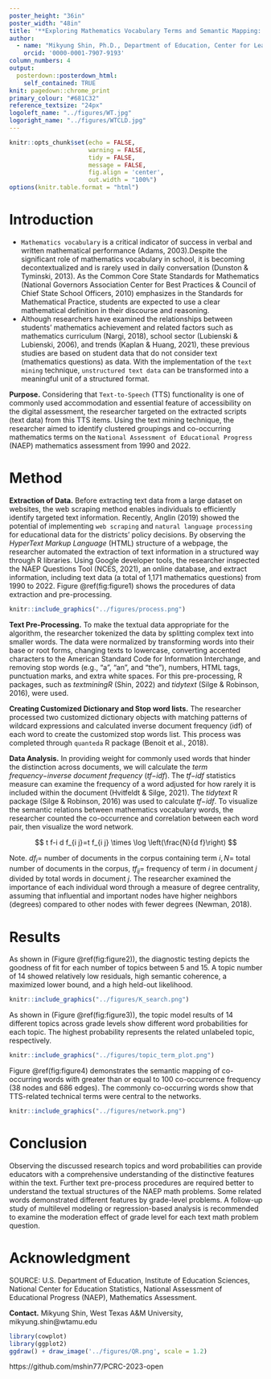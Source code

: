 ```yaml
---
poster_height: "36in"
poster_width: "48in"
title: '**Exploring Mathematics Vocabulary Terms and Semantic Mapping: NAEP Text-to-Speech Items**'
author:
  - name: "Mikyung Shin, Ph.D., Department of Education, Center for Learning Disabilities, West Texas A&M University"    
    orcid: '0000-0001-7907-9193'
column_numbers: 4
output: 
  posterdown::posterdown_html:
    self_contained: TRUE
knit: pagedown::chrome_print
primary_colour: "#681C32"
reference_textsize: "24px"
logoleft_name: "../figures/WT.jpg"
logoright_name: "../figures/WTCLD.jpg"
---
```


```r
knitr::opts_chunk$set(echo = FALSE,
                      warning = FALSE,
                      tidy = FALSE,
                      message = FALSE,
                      fig.align = 'center',
                      out.width = "100%")
options(knitr.table.format = "html") 
```

# Introduction

- `Mathematics vocabulary` is a critical indicator of success in verbal and written mathematical performance (Adams, 2003).Despite the significant role of mathematics vocabulary in school, it is becoming decontextualized and is rarely used in daily conversation (Dunston & Tyminski, 2013). As the Common Core State Standards for Mathematics (National Governors Association Center for Best Practices & Council of Chief State School Officers, 2010) emphasizes in the Standards for Mathematical Practice, students are expected to use a clear mathematical definition in their discourse and reasoning. 
- Although researchers have examined the relationships between students’ mathematics achievement and related factors such as mathematics curriculum (Nargi, 2018), school sector (Lubienski & Lubienski, 2006), and trends (Kaplan & Huang, 2021), these previous studies are based on student data that do not consider text (mathematics questions) as data. With the implementation of the `text mining` technique, `unstructured text data` can be transformed into a meaningful unit of a structured format.

**Purpose.** Considering that `Text-to-Speech` (TTS) functionality is one of commonly used accommodation and essential feature of accessibility on the digital assessment, the researcher targeted on the extracted scripts (text data) from this TTS items. Using the text mining technique, the researcher aimed to identify clustered groupings and co-occurring mathematics terms on the `National Assessment of Educational Progress` (NAEP) mathematics assessment from 1990 and 2022. 

# Method

**Extraction of Data.** 
Before extracting text data from a large dataset on websites, the web scraping method enables individuals to efficiently identify targeted text information. Recently, Anglin (2019) showed the potential of implementing `web scraping` and `natural language processing` for educational data for the districts’ policy decisions. By observing the _HyperText Markup Language_ (HTML) structure of a webpage, the researcher automated the extraction of text information in a structured way through R libraries. Using Google developer tools, the researcher inspected the NAEP Questions Tool (NCES, 2021), an online database, and extract information, including text data (a total of 1,171 mathematics questions) from 1990 to 2022. Figure \@ref(fig:figure1) shows the procedures of data extraction and pre-processing.  

```r
knitr::include_graphics("../figures/process.png")
```

**Text Pre-Processing.** To make the textual data appropriate for the algorithm, the researcher tokenized the data by splitting complex text into smaller words. The data were normalized by transforming words into their base or root forms, changing texts to lowercase, converting accented characters to the American Standard Code for Information Interchange, and removing stop words (e.g., “a”, “an”, and “the”), numbers, HTML tags, punctuation marks, and extra white spaces. For this pre-processing, R packages, such as *textminingR* (Shin, 2022) and *tidytext* (Silge & Robinson, 2016), were used. 
 
 **Creating Customized Dictionary and Stop word lists.** The researcher processed two customized dictionary objects with matching patterns of wildcard expressions and calculated inverse document frequency (idf) of each word to create the customized stop words list. This process was completed through `quanteda` R package (Benoit et al., 2018). 
 
**Data Analysis.** 
In providing weight for commonly used words that hinder the distinction across documents, we will calculate the *term frequency−inverse document frequency* (*tf−idf*). The *tf−idf* statistics measure can examine the frequency of a word adjusted for how rarely it is included within the document (Hvitfeldt & Silge, 2021). The *tidytext* R package (Silge & Robinson, 2016) was used to calculate *tf−idf*. To visualize the semantic relations between mathematics vocabulary words, the researcher counted the co-occurrence and correlation between each word pair, then visualize the word network.

$$
t f-i d f_{i j}=t f_{i j} \times \log \left(\frac{N}{d f}\right)
$$

Note. $d f_i=$ number of documents in the corpus containing term $i, N=$ total number of documents in the corpus, $t f_{i j}=$ frequency of term $i$ in document $j$ divided by total words in document $j$. The researcher examined the importance of each individual word through a measure of degree centrality, assuming that influential and important nodes have higher neighbors (degrees) compared to other nodes with fewer degrees (Newman, 2018). 

# Results

As shown in (Figure \@ref(fig:figure2)), the diagnostic testing depicts the goodness of fit for each number of topics between 5 and 15. A topic number of 14 showed relatively low residuals, high semantic coherence, a maximized lower bound, and a high held-out likelihood. 

```r
knitr::include_graphics("../figures/K_search.png")
```

As shown in (Figure \@ref(fig:figure3)), the topic model results of 14 different topics across grade levels show different word probabilities for each topic. The highest probability represents the related unlabeled topic, respectively.

```r
knitr::include_graphics("../figures/topic_term_plot.png")
```

Figure \@ref(fig:figure4) demonstrates the semantic mapping of co-occurring words with greater than or equal to 100 co-occurrence frequency (38 nodes and 686 edges). The commonly co-occurring words show that TTS-related technical terms were central to the networks. 

```r
knitr::include_graphics("../figures/network.png")
```

# Conclusion
Observing the discussed research topics and word probabilities can provide educators with a comprehensive understanding of the distinctive features within the text. Further text pre-process procedures are required better to understand the textual structures of the NAEP math problems. Some related words demonstrated different features by grade-level problems. A follow-up study of multilevel modeling or regression-based analysis is recommended to examine the moderation effect of grade level for each text math problem question. 

# Acknowledgment

SOURCE: U.S. Department of Education, Institute of Education Sciences, National Center for Education Statistics, National Assessment of Educational Progress (NAEP), Mathematics Assessment.

**Contact.** Mikyung Shin, West Texas A&M University, mikyung.shin@wtamu.edu 

```r
library(cowplot)
library(ggplot2)
ggdraw() + draw_image('../figures/QR.png', scale = 1.2)
```

https://github.com/mshin77/PCRC-2023-open